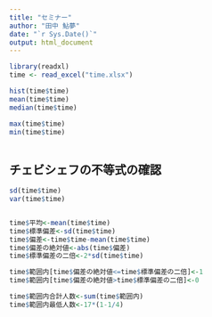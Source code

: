 ```yaml
---
title: "セミナー"
author: "田中 鮎夢"
date: "`r Sys.Date()`"
output: html_document
---
```


```r
library(readxl)
time <- read_excel("time.xlsx")

hist(time$time)
mean(time$time)
median(time$time)

max(time$time)
min(time$time)



```

## チェビシェフの不等式の確認
```r
sd(time$time)
var(time$time)


time$平均<-mean(time$time)
time$標準偏差<-sd(time$time)
time$偏差<-time$time-mean(time$time)
time$偏差の絶対値<-abs(time$偏差)
time$標準偏差の二倍<-2*sd(time$time)

time$範囲内[time$偏差の絶対値<=time$標準偏差の二倍]<-1
time$範囲内[time$偏差の絶対値>time$標準偏差の二倍]<-0

time$範囲内合計人数<-sum(time$範囲内)
time$範囲内最低人数<-17*(1-1/4)


```


